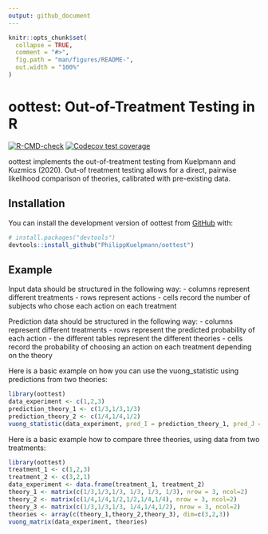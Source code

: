 ```yaml
---
output: github_document
---
```


<!-- README.md is generated from README.Rmd. Please edit that file -->

```r
knitr::opts_chunk$set(
  collapse = TRUE,
  comment = "#>",
  fig.path = "man/figures/README-",
  out.width = "100%"
)
```

# oottest: Out-of-Treatment Testing in R

<!-- badges: start -->
[![R-CMD-check](https://github.com/PhilippKuelpmann/oottest/workflows/R-CMD-check/badge.svg)](https://github.com/PhilippKuelpmann/oottest/actions)
[![Codecov test coverage](https://codecov.io/gh/PhilippKuelpmann/oottest/branch/master/graph/badge.svg)](https://app.codecov.io/gh/PhilippKuelpmann/oottest?branch=master)
<!-- badges: end -->

oottest implements the out-of-treatment testing from Kuelpmann and Kuzmics (2020). Out-of treatment testing allows for a direct, pairwise likelihood comparison of theories, calibrated with pre-existing data.

## Installation

You can install the development version of oottest from [GitHub](https://github.com/) with:

``` r
# install.packages("devtools")
devtools::install_github("PhilippKuelpmann/oottest")
```

## Example

Input data should be structured in the following way:
- columns represent different treatments
- rows represent actions
- cells record the number of subjects who chose each action on each treatment

Prediction data should be structured in the following way:
  - columns represent different treatments
  - rows represent the predicted probability of each action
  - the different tables represent the different theories
  - cells record the probability of choosing an action on each treatment depending on the theory
  

Here is a basic example on how you can use the vuong_statistic using predictions from two theories:

```r
library(oottest)
data_experiment <- c(1,2,3)
prediction_theory_1 <- c(1/3,1/3,1/3)
prediction_theory_2 <- c(1/4,1/4,1/2)
vuong_statistic(data_experiment, pred_I = prediction_theory_1, pred_J = prediction_theory_2)
```

Here is a basic example how to compare three theories, using data from two treatments:

```r
library(oottest)
treatment_1 <- c(1,2,3)
treatment_2 <- c(3,2,1)
data_experiment <- data.frame(treatment_1, treatment_2)
theory_1 <- matrix(c(1/3,1/3,1/3, 1/3, 1/3, 1/3), nrow = 3, ncol=2)
theory_2 <- matrix(c(1/4,1/4,1/2,1/2,1/4,1/4), nrow = 3, ncol=2)
theory_3 <- matrix(c(1/3,1/3,1/3, 1/4,1/4,1/2), nrow = 3, ncol=2)
theories <- array(c(theory_1,theory_2,theory_3), dim=c(3,2,3))
vuong_matrix(data_experiment, theories)
```





